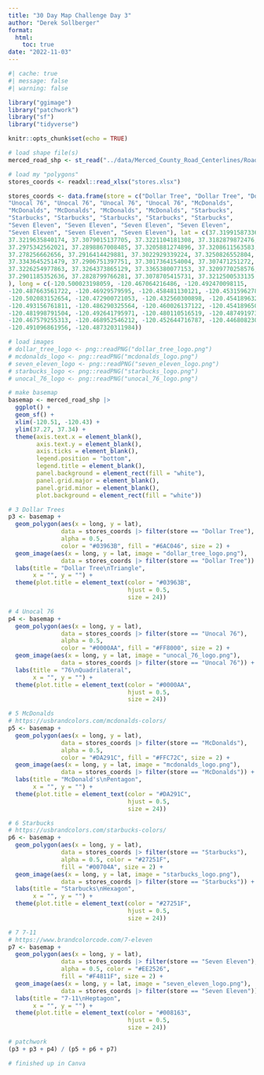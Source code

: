 ```yaml
---
title: "30 Day Map Challenge Day 3"
author: "Derek Sollberger"
format: 
  html:
    toc: true
date: "2022-11-03"
---
```


```r
#| cache: true
#| message: false
#| warning: false

library("ggimage")
library("patchwork")
library("sf")
library("tidyverse")

knitr::opts_chunk$set(echo = TRUE)
```

```r
# load shape file(s)
merced_road_shp <- st_read("../data/Merced_County_Road_Centerlines/Road_Centerlines.shp")

# load my "polygons"
stores_coords <- readxl::read_xlsx("stores.xlsx")
```

```r
stores_coords <- data.frame(store = c("Dollar Tree", "Dollar Tree", "Dollar Tree", 
"Unocal 76", "Unocal 76", "Unocal 76", "Unocal 76", "McDonalds", 
"McDonalds", "McDonalds", "McDonalds", "McDonalds", "Starbucks", 
"Starbucks", "Starbucks", "Starbucks", "Starbucks", "Starbucks", 
"Seven Eleven", "Seven Eleven", "Seven Eleven", "Seven Eleven", 
"Seven Eleven", "Seven Eleven", "Seven Eleven"), lat = c(37.3199158733633, 
37.3219635840174, 37.3079015137705, 37.3221104181308, 37.3182879872476, 
37.2975342562021, 37.2898867008485, 37.3205881274896, 37.3208611563583, 
37.278256662656, 37.2916414429881, 37.3022929339224, 37.3250826552804, 
37.3343645251479, 37.2906751397751, 37.3017364154004, 37.307471251272, 
37.3226254977863, 37.3264373865129, 37.3365380077153, 37.3209770258576, 
37.2901185352636, 37.2828799766281, 37.3078705415731, 37.3212500533135
), long = c(-120.500023198059, -120.467064216486, -120.492470098115, 
-120.487663561722, -120.46929579595, -120.458481130121, -120.453159627888, 
-120.502083152654, -120.472900721053, -120.432560300898, -120.454189632555, 
-120.493156761811, -120.486290325564, -120.460026137122, -120.454189650802, 
-120.481998791504, -120.492641795971, -120.480110516519, -120.487491973347, 
-120.467579255313, -120.468952546212, -120.452644716787, -120.446808230467, 
-120.491096861956, -120.487320311984))
```

```r
# load images
# dollar_tree_logo <- png::readPNG("dollar_tree_logo.png")
# mcdonalds_logo <- png::readPNG("mcdonalds_logo.png")
# seven_eleven_logo <- png::readPNG("seven_eleven_logo.png")
# starbucks_logo <- png::readPNG("starbucks_logo.png")
# unocal_76_logo <- png::readPNG("unocal_76_logo.png")
```


```r
# make basemap
basemap <- merced_road_shp |>
  ggplot() +
  geom_sf() +
  xlim(-120.51, -120.43) +
  ylim(37.27, 37.34) + 
  theme(axis.text.x = element_blank(),
        axis.text.y = element_blank(),
        axis.ticks = element_blank(),
        legend.position = "bottom",
        legend.title = element_blank(),
        panel.background = element_rect(fill = "white"),
        panel.grid.major = element_blank(),
        panel.grid.minor = element_blank(),
        plot.background = element_rect(fill = "white"))
```

```r
# 3 Dollar Trees
p3 <- basemap +
  geom_polygon(aes(x = long, y = lat), 
               data = stores_coords |> filter(store == "Dollar Tree"),
               alpha = 0.5,
               color = "#03963B", fill = "#6AC046", size = 2) +
  geom_image(aes(x = long, y = lat, image = "dollar_tree_logo.png"),
               data = stores_coords |> filter(store == "Dollar Tree")) +
  labs(title = "Dollar Tree\nTriangle",
       x = "", y = "") +
  theme(plot.title = element_text(color = "#03963B", 
                                  hjust = 0.5,
                                  size = 24))
```

```r
# 4 Unocal 76
p4 <- basemap +
  geom_polygon(aes(x = long, y = lat), 
               data = stores_coords |> filter(store == "Unocal 76"),
               alpha = 0.5, 
               color = "#0000AA", fill = "#FF8000", size = 2) +
  geom_image(aes(x = long, y = lat, image = "unocal_76_logo.png"),
               data = stores_coords |> filter(store == "Unocal 76")) +
  labs(title = "76\nQuadrilateral",
       x = "", y = "") +
  theme(plot.title = element_text(color = "#0000AA", 
                                  hjust = 0.5,
                                  size = 24))
```

```r
# 5 McDonalds
# https://usbrandcolors.com/mcdonalds-colors/
p5 <- basemap +
  geom_polygon(aes(x = long, y = lat), 
               data = stores_coords |> filter(store == "McDonalds"),
               alpha = 0.5, 
               color = "#DA291C", fill = "#FFC72C", size = 2) +
  geom_image(aes(x = long, y = lat, image = "mcdonalds_logo.png"),
               data = stores_coords |> filter(store == "McDonalds")) +
  labs(title = "McDonald's\nPentagon",
       x = "", y = "") +
  theme(plot.title = element_text(color = "#DA291C", 
                                  hjust = 0.5,
                                  size = 24))
```


```r
# 6 Starbucks
# https://usbrandcolors.com/starbucks-colors/
p6 <- basemap +
  geom_polygon(aes(x = long, y = lat), 
               data = stores_coords |> filter(store == "Starbucks"),
               alpha = 0.5, color = "#27251F", 
               fill = "#00704A", size = 2) +
  geom_image(aes(x = long, y = lat, image = "starbucks_logo.png"),
               data = stores_coords |> filter(store == "Starbucks")) +
  labs(title = "Starbucks\nHexagon",
       x = "", y = "") +
  theme(plot.title = element_text(color = "#27251F", 
                                  hjust = 0.5,
                                  size = 24))
```

```r
# 7 7-11
# https://www.brandcolorcode.com/7-eleven
p7 <- basemap +
  geom_polygon(aes(x = long, y = lat), 
               data = stores_coords |> filter(store == "Seven Eleven"),
               alpha = 0.5, color = "#EE2526", 
               fill = "#F4811F", size = 2) +
  geom_image(aes(x = long, y = lat, image = "seven_eleven_logo.png"),
               data = stores_coords |> filter(store == "Seven Eleven")) +
  labs(title = "7-11\nHeptagon",
       x = "", y = "") +
  theme(plot.title = element_text(color = "#008163", 
                                  hjust = 0.5,
                                  size = 24))
```

```r
# patchwork
(p3 + p3 + p4) / (p5 + p6 + p7)

# finished up in Canva
```


